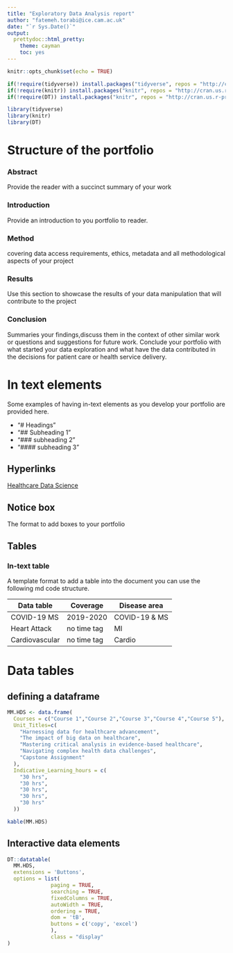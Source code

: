 ---
title: "Exploratory Data Analysis report"
author: "fatemeh.torabi@ice.cam.ac.uk"
date: "`r Sys.Date()`"
output: 
  prettydoc::html_pretty:
    theme: cayman
    toc: yes
---

```{r setup, include=FALSE}
knitr::opts_chunk$set(echo = TRUE)

if(!require(tidyverse)) install.packages("tidyverse", repos = "http://cran.us.r-project.org")
if(!require(knitr)) install.packages("knitr", repos = "http://cran.us.r-project.org")
if(!require(DT)) install.packages("knitr", repos = "http://cran.us.r-project.org")

library(tidyverse)
library(knitr)
library(DT)
```

# Structure of the portfolio

### Abstract 
Provide the reader with a succinct summary of your work

### Introduction
Provide an introduction to you portfolio to reader. 

### Method
covering data access requirements, ethics, metadata and all methodological aspects of your project

### Results
Use this section to showcase the results of your data manipulation that will contribute to the project

### Conclusion
Summaries your findings,discuss them in the context of other similar work or questions and suggestions for future work. Conclude your portfolio with what started your data exploration and what have the data contributed in the decisions for patient care or health service delivery.  


# In text elements
Some examples of having in-text elements as you develop your portfolio are provided here.

* "# Headings"
* "## Subheading 1"
* "### subheading 2"
* "#### subheading 3"

## Hyperlinks

[Healthcare Data Science](https://github.com/CambridgeICE-HDS/MSt-Healthcare-Data-Science)

## Notice box 

::: {.infobox .caution data-latex="{caution}"}

The format to add boxes to your portfolio
:::


## Tables

### In-text table

A template format to add a table into 
the document you can use the following md code structure. 

|Data table    | Coverage     |Disease area            |
|--------------|--------------|------------------------|
|COVID-19 MS   | 2019-2020    |COVID-19 & MS           |
|Heart Attack  | no time tag  |MI                      |
|Cardiovascular| no time tag  |Cardio                  |

# Data tables

## defining a dataframe 

```{r dataframe1, message=FALSE}
MM.HDS <- data.frame(
  Courses = c("Course 1","Course 2","Course 3","Course 4","Course 5"), 
  Unit_Titles=c(
    "Harnessing data for healthcare advancement",
    "The impact of big data on healthcare",
    "Mastering critical analysis in evidence-based healthcare",
    "Navigating complex health data challenges",
    "Capstone Assignment"
  ),
  Indicative_Learning_hours = c(
    "30 hrs",
    "30 hrs",
    "30 hrs",
    "30 hrs",
    "30 hrs"
  ))

kable(MM.HDS)
```

## Interactive data elements

```{r dataframe2, message=FALSE}
DT::datatable(
  MM.HDS,
  extensions = 'Buttons',
  options = list(
              paging = TRUE,
              searching = TRUE,
              fixedColumns = TRUE,
              autoWidth = TRUE,
              ordering = TRUE,
              dom = 'tB',
              buttons = c('copy', 'excel')
              ),
              class = "display"
)
```
